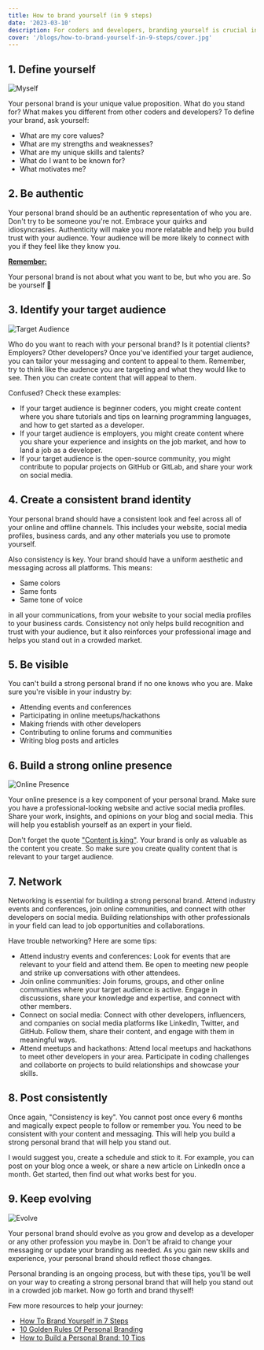 ```yaml
---
title: How to brand yourself (in 9 steps)
date: '2023-03-10'
description: For coders and developers, branding yourself is crucial in today's job market. Explore tips to craft a standout personal brand, vital for career success amidst competition.
cover: '/blogs/how-to-brand-yourself-in-9-steps/cover.jpg'
---
```


## 1. Define yourself

![Myself](/blogs/how-to-brand-yourself-in-9-steps/whoami.png)

Your personal brand is your unique value proposition. What do you stand for? What makes you different from other coders and developers? To define your brand, ask yourself:

- What are my core values?
- What are my strengths and weaknesses?
- What are my unique skills and talents?
- What do I want to be known for?
- What motivates me?

## 2. Be authentic

Your personal brand should be an authentic representation of who you are. Don't try to be someone you're not. Embrace your quirks and idiosyncrasies. Authenticity will make you more relatable and help you build trust with your audience. Your audience will be more likely to connect with you if they feel like they know you.

**<u>Remember:</u>**

Your personal brand is not about what you want to be, but who you are. So be yourself 👑

## 3. Identify your target audience

![Target Audience](/blogs/how-to-brand-yourself-in-9-steps/audience.png)

Who do you want to reach with your personal brand? Is it potential clients? Employers? Other developers? Once you've identified your target audience, you can tailor your messaging and content to appeal to them. Remember, try to think like the audence you are targeting and what they would like to see. Then you can create content that will appeal to them.

Confused? Check these examples:

- If your target audience is beginner coders, you might create content where you share tutorials and tips on learning programming languages, and how to get started as a developer.
- If your target audience is employers, you might create content where you share your experience and insights on the job market, and how to land a job as a developer.
- If your target audience is the open-source community, you might contribute to popular projects on GitHub or GitLab, and share your work on social media.

## 4. Create a consistent brand identity

Your personal brand should have a consistent look and feel across all of your online and offline channels. This includes your website, social media profiles, business cards, and any other materials you use to promote yourself.

Also consistency is key. Your brand should have a uniform aesthetic and messaging across all platforms. This means:

- Same colors
- Same fonts
- Same tone of voice

in all your communications, from your website to your social media profiles to your business cards. Consistency not only helps build recognition and trust with your audience, but it also reinforces your professional image and helps you stand out in a crowded market.

## 5. Be visible

You can't build a strong personal brand if no one knows who you are. Make sure you're visible in your industry by:

- Attending events and conferences
- Participating in online meetups/hackathons
- Making friends with other developers
- Contributing to online forums and communities
- Writing blog posts and articles

## 6. Build a strong online presence

![Online Presence](/blogs/how-to-brand-yourself-in-9-steps/introduction.png)

Your online presence is a key component of your personal brand. Make sure you have a professional-looking website and active social media profiles. Share your work, insights, and opinions on your blog and social media. This will help you establish yourself as an expert in your field.

Don't forget the quote <u>"Content is king"</u>. Your brand is only as valuable as the content you create. So make sure you create quality content that is relevant to your target audience.

## 7. Network

Networking is essential for building a strong personal brand. Attend industry events and conferences, join online communities, and connect with other developers on social media. Building relationships with other professionals in your field can lead to job opportunities and collaborations.

Have trouble networking? Here are some tips:

- Attend industry events and conferences: Look for events that are relevant to your field and attend them. Be open to meeting new people and strike up conversations with other attendees.
- Join online communities: Join forums, groups, and other online communities where your target audience is active. Engage in discussions, share your knowledge and expertise, and connect with other members.
- Connect on social media: Connect with other developers, influencers, and companies on social media platforms like LinkedIn, Twitter, and GitHub. Follow them, share their content, and engage with them in meaningful ways.
- Attend meetups and hackathons: Attend local meetups and hackathons to meet other developers in your area. Participate in coding challenges and collaborte on projects to build relationships and showcase your skills.

## 8. Post consistently

Once again, "Consistency is key". You cannot post once every 6 months and magically expect people to follow or remember you. You need to be consistent with your content and messaging. This will help you build a strong personal brand that will help you stand out.

I would suggest you, create a schedule and stick to it. For example, you can post on your blog once a week, or share a new article on LinkedIn once a month. Get started, then find out what works best for you.

## 9. Keep evolving

![Evolve](/blogs/how-to-brand-yourself-in-9-steps/evolve.png)

Your personal brand should evolve as you grow and develop as a developer or any other profession you maybe in. Don't be afraid to change your messaging or update your branding as needed. As you gain new skills and experience, your personal brand should reflect those changes.

Personal branding is an ongoing process, but with these tips, you'll be well on your way to creating a strong personal brand that will help you stand out in a crowded job market. Now go forth and brand thyself!

Few more resources to help your journey:

- [How To Brand Yourself in 7 Steps](https://www.indeed.com/career-advice/career-development/how-to-brand-yourself)
- [10 Golden Rules Of Personal Branding](https://www.forbes.com/sites/goldiechan/2018/11/08/10-golden-rules-personal-branding/?sh=506c8d4c58a7)
- [How to Build a Personal Brand: 10 Tips](https://www.northeastern.edu/graduate/blog/tips-for-building-your-personal-brand/)
